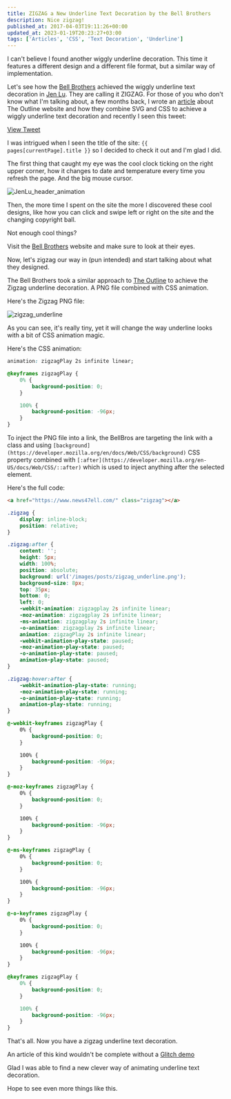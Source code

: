 ```yaml
---
title: ZIGZAG a New Underline Text Decoration by the Bell Brothers
description: Nice zigzag!
published_at: 2017-04-03T19:11:26+00:00
updated_at: 2023-01-19T20:23:27+03:00
tags: ['Articles', 'CSS', 'Text Decoration', 'Underline']
---
```


I can't believe I found another wiggly underline decoration. This time it features a different design and a different file format, but a similar way of implementation.

Let's see how the [Bell Brothers][1] achieved the wiggly underline text decoration in [Jen Lu][2]. They are calling it ZIGZAG.
For those of you who don't know what I'm talking about, a few months back, I wrote an [article][3] about The Outline website and how they combine SVG and CSS to achieve a wiggly underline text decoration and recently I seen this tweet:

[View Tweet](https://twitter.com/latest_is/status/839570445519175681)

I was intrigued when I seen the title of the site: `{{ pages[currentPage].title }}` so I decided to check it out and I'm glad I did.

The first thing that caught my eye was the cool clock ticking on the right upper corner, how it changes to date and temperature every time you refresh the page. And the big mouse cursor.

![JenLu_header_animation](/images/posts/JenLu_header_animation.gif)

Then, the more time I spent on the site the more I discovered these cool designs, like how you can click and swipe left or right on the site and the changing copyright ball.

Not enough cool things?

Visit the [Bell Brothers][1] website and make sure to look at their eyes.

Now, let's zigzag our way in (pun intended) and start talking about what they designed.

The Bell Brothers took a similar approach to [The Outline][5] to achieve the Zigzag underline decoration. A PNG file combined with CSS animation.

Here's the Zigzag PNG file:

![zigzag_underline](/images/posts/zigzag_underline.png)

As you can see, it's really tiny, yet it will change the way underline looks with a bit of CSS animation magic.

Here's the CSS animation:

```css
animation: zigzagPlay 2s infinite linear;

@keyframes zigzagPlay {
	0% {
		background-position: 0;
	}

	100% {
		background-position: -96px;
	}
}
```

To inject the PNG file into a link, the BellBros are targeting the link with a class and using `[background](https://developer.mozilla.org/en/docs/Web/CSS/background)` CSS property combined with `[:after](https://developer.mozilla.org/en-US/docs/Web/CSS/::after)` which is used to inject anything after the selected element.

Here's the full code:

```html
<a href="https://www.news47ell.com/" class="zigzag"></a>
```

```css
.zigzag {
	display: inline-block;
	position: relative;
}

.zigzag:after {
	content: '';
	height: 5px;
	width: 100%;
	position: absolute;
	background: url('/images/posts/zigzag_underline.png');
	background-size: 8px;
	top: 35px;
	bottom: 0;
	left: 0;
	-webkit-animation: zigzagplay 2s infinite linear;
	-moz-animation: zigzagplay 2s infinite linear;
	-ms-animation: zigzagplay 2s infinite linear;
	-o-animation: zigzagplay 2s infinite linear;
	animation: zigzagPlay 2s infinite linear;
	-webkit-animation-play-state: paused;
	-moz-animation-play-state: paused;
	-o-animation-play-state: paused;
	animation-play-state: paused;
}

.zigzag:hover:after {
	-webkit-animation-play-state: running;
	-moz-animation-play-state: running;
	-o-animation-play-state: running;
	animation-play-state: running;
}

@-webkit-keyframes zigzagPlay {
	0% {
		background-position: 0;
	}

	100% {
		background-position: -96px;
	}
}

@-moz-keyframes zigzagPlay {
	0% {
		background-position: 0;
	}

	100% {
		background-position: -96px;
	}
}

@-ms-keyframes zigzagPlay {
	0% {
		background-position: 0;
	}

	100% {
		background-position: -96px;
	}
}

@-o-keyframes zigzagPlay {
	0% {
		background-position: 0;
	}

	100% {
		background-position: -96px;
	}
}

@keyframes zigzagPlay {
	0% {
		background-position: 0;
	}

	100% {
		background-position: -96px;
	}
}
```

That's all. Now you have a zigzag underline text decoration.

An article of this kind wouldn't be complete without a [Glitch demo](https://glitch.com/embed/#!/embed/jen-lu-zigzag-text-decoration-by-bell-brothers)

Glad I was able to find a new clever way of animating underline text decoration.

Hope to see even more things like this.

[1]: http://bellbros.com/
[2]: http://jen.lu/
[3]: https://www.news47ell.com/articles/use-svg-css-instead-text-decoration-underline/
[5]: https://theoutline.com/

